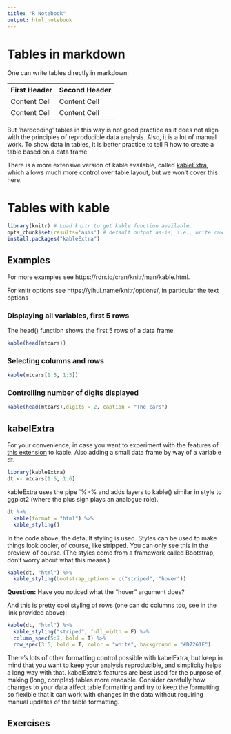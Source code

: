 ```yaml
---
title: "R Notebook"
output: html_notebook
---
```


# Tables in markdown
One can write tables directly in markdown:

First Header  | Second Header
------------- | -------------
Content Cell  | Content Cell
Content Cell  | Content Cell


But 'hardcoding' tables in this way is not good practice as it does not align with the principles of reproducible data analysis. Also, it is a lot of manual work. To show data in tables, it is better practice to tell R how to create a table based on a data frame. 

There is a more extensive version of kable available, called [kableExtra](https://cran.r-project.org/web/packages/kableExtra/vignettes/awesome_table_in_html.html), which allows much more control over table layout, but we won't cover this here. 

# Tables with kable

 

```r
library(knitr) # Load knitr to get kable function available.
opts_chunk$set(results='asis') # default output as-is, i.e., write raw results from R into the output document
install.packages("kableExtra")
```

## Examples 

For more examples see https://rdrr.io/cran/knitr/man/kable.html.

For knitr options see https://yihui.name/knitr/options/, in particular the text options

### Displaying all variables, first 5 rows 
The head() function shows the first 5 rows of a data frame. 

```r
kable(head(mtcars))
```

### Selecting columns and rows

```r
kable(mtcars[1:5, 1:3]) 
```
### Controlling number of digits displayed
```r
kable(head(mtcars),digits = 2, caption = "The cars")
```
## kabelExtra
For your convenience, in case you want to experiment with the features of [this extension](https://cran.r-project.org/web/packages/kableExtra/vignettes/awesome_table_in_html.html) to kable. Also adding a small data frame by way of a variable dt.

```r
library(kableExtra)
dt <- mtcars[1:5, 1:6]
```

kableExtra uses the pipe `%>% and adds layers to kable() similar in style to ggplot2 (where the plus sign plays an analogue role).

```r
dt %>%
  kable(format = "html") %>%
  kable_styling()
```

In the code above, the default styling is used. Styles can be used to make things look cooler, of course, like stripped. You can only see this in the preview, of course. (The styles come from a framework called Bootstrap, don't worry about what this means.)

```r
kable(dt, "html") %>%
  kable_styling(bootstrap_options = c("striped", "hover"))

```
**Question:** Have you noticed what the "hover" argument does? 

And this is pretty cool styling of rows (one can do columns too, see in the link provided above):

```r
kable(dt, "html") %>%
  kable_styling("striped", full_width = F) %>%
  column_spec(5:7, bold = T) %>%
  row_spec(3:5, bold = T, color = "white", background = "#D7261E")

```
There's lots of other formatting control possible with kabelExtra, but keep in mind that you want to keep your analysis reproducible, and simplicity helps a long way with that. kabelExtra's features are best used for the purpose of  making (long, complex) tables more readable. Consider carefully how changes to your data affect table formatting and try to keep the formatting so flexible that it can work with changes in the data without requiring manual updates of the table formatting. 

## Exercises 